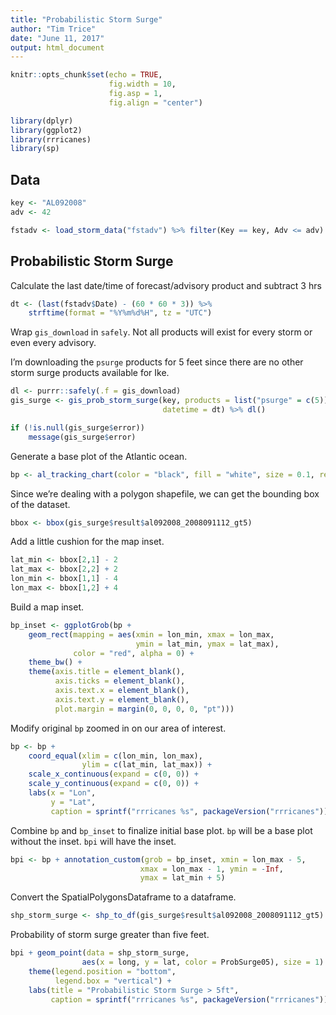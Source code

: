 ```yaml
---
title: "Probabilistic Storm Surge"
author: "Tim Trice"
date: "June 11, 2017"
output: html_document
---
```


```r
knitr::opts_chunk$set(echo = TRUE, 
                      fig.width = 10, 
                      fig.asp = 1, 
                      fig.align = "center")
```

```r
library(dplyr)
library(ggplot2)
library(rrricanes)
library(sp)
```

## Data

```r
key <- "AL092008"
adv <- 42
```

```r
fstadv <- load_storm_data("fstadv") %>% filter(Key == key, Adv <= adv)
```

## Probabilistic Storm Surge

Calculate the last date/time of forecast/advisory product and subtract 3 hrs

```r
dt <- (last(fstadv$Date) - (60 * 60 * 3)) %>% 
    strftime(format = "%Y%m%d%H", tz = "UTC")
```

Wrap `gis_download` in `safely`. Not all products will exist for every storm or even every advisory. 

I'm downloading the `psurge` products for 5 feet since there are no other storm surge products available for Ike.

```r
dl <- purrr::safely(.f = gis_download)
gis_surge <- gis_prob_storm_surge(key, products = list("psurge" = c(5)), 
                                  datetime = dt) %>% dl()

if (!is.null(gis_surge$error))
    message(gis_surge$error)
```

Generate a base plot of the Atlantic ocean.

```r
bp <- al_tracking_chart(color = "black", fill = "white", size = 0.1, res = 50)
```

Since we're dealing with a polygon shapefile, we can get the bounding box of the dataset.

```r
bbox <- bbox(gis_surge$result$al092008_2008091112_gt5)
```

Add a little cushion for the map inset.

```r
lat_min <- bbox[2,1] - 2
lat_max <- bbox[2,2] + 2
lon_min <- bbox[1,1] - 4
lon_max <- bbox[1,2] + 4
```

Build a map inset.

```r
bp_inset <- ggplotGrob(bp +
    geom_rect(mapping = aes(xmin = lon_min, xmax = lon_max,
                            ymin = lat_min, ymax = lat_max),
              color = "red", alpha = 0) +
    theme_bw() +
    theme(axis.title = element_blank(),
          axis.ticks = element_blank(),
          axis.text.x = element_blank(),
          axis.text.y = element_blank(),
          plot.margin = margin(0, 0, 0, 0, "pt")))
```

Modify original `bp` zoomed in on our area of interest.

```r
bp <- bp +
    coord_equal(xlim = c(lon_min, lon_max),
                ylim = c(lat_min, lat_max)) +
    scale_x_continuous(expand = c(0, 0)) +
    scale_y_continuous(expand = c(0, 0)) +
    labs(x = "Lon",
         y = "Lat",
         caption = sprintf("rrricanes %s", packageVersion("rrricanes")))
```

Combine `bp` and `bp_inset` to finalize initial base plot. `bp` will be a base plot without the inset. `bpi` will have the inset.

```r
bpi <- bp + annotation_custom(grob = bp_inset, xmin = lon_max - 5,
                             xmax = lon_max - 1, ymin = -Inf,
                             ymax = lat_min + 5)
```

Convert the SpatialPolygonsDataframe to a dataframe.

```r
shp_storm_surge <- shp_to_df(gis_surge$result$al092008_2008091112_gt5) 
```

Probability of storm surge greater than five feet.

```r
bpi + geom_point(data = shp_storm_surge, 
                aes(x = long, y = lat, color = ProbSurge05), size = 1) + 
    theme(legend.position = "bottom", 
          legend.box = "vertical") +
    labs(title = "Probabilistic Storm Surge > 5ft", 
         caption = sprintf("rrricanes %s", packageVersion("rrricanes")))
```
